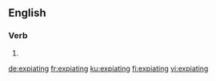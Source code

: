 ==English==

===Verb===
{{head|en|present participle}}

# {{present participle of|expiate|lang=en|nocat=1}}

[[de:expiating]]
[[fr:expiating]]
[[ku:expiating]]
[[fi:expiating]]
[[vi:expiating]]